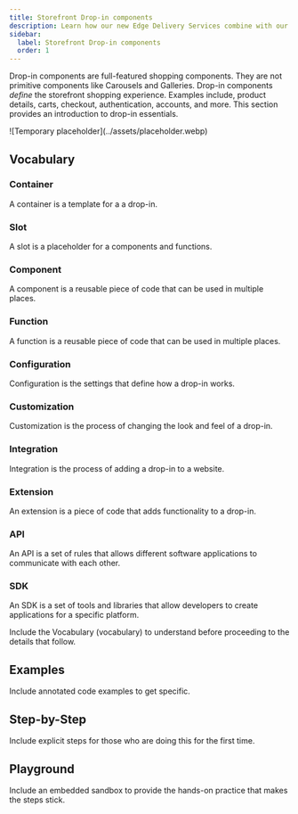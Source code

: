 ```yaml
---
title: Storefront Drop-in components
description: Learn how our new Edge Delivery Services combine with our Commerce Drop-in components to create the fastest shops on the web.
sidebar:
  label: Storefront Drop-in components
  order: 1
---
```



Drop-in components are full-featured shopping components. They are not primitive components like Carousels and Galleries. Drop-in components _define_ the storefront shopping experience. Examples include, product details, carts, checkout, authentication, accounts, and more. This section provides an introduction to drop-in essentials.

<Diagram caption="Overview of Commerce Drop-in components.">
  ![Temporary placeholder](../assets/placeholder.webp)
</Diagram>

## Vocabulary

<Vocabulary>

### Container

A container is a template for a a drop-in.

### Slot

A slot is a placeholder for a components and functions.

### Component

A component is a reusable piece of code that can be used in multiple places.

### Function

A function is a reusable piece of code that can be used in multiple places.

### Configuration

Configuration is the settings that define how a drop-in works.

### Customization

Customization is the process of changing the look and feel of a drop-in.

### Integration

Integration is the process of adding a drop-in to a website.

### Extension

An extension is a piece of code that adds functionality to a drop-in.

### API

An API is a set of rules that allows different software applications to communicate with each other.

### SDK

An SDK is a set of tools and libraries that allow developers to create applications for a specific platform.

</Vocabulary>

Include the Vocabulary (vocabulary) to understand before proceeding to the details that follow.

## Examples

Include annotated code examples to get specific.

## Step-by-Step

Include explicit steps for those who are doing this for the first time.

## Playground

Include an embedded sandbox to provide the hands-on practice that makes the steps stick.
